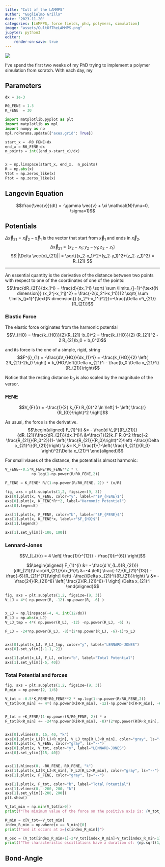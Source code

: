 ```yaml
---
title: "Cult of the LAMMPS"
author: "Guglielmo Grillo"
date: "2023-11-20"
categories: [LAMPPS, force fields, phd, polymers, simulation]
image: "assets/CultOfTheLAMMPS.png"
jupyter: python3
editor:
    render-on-save: true
---
```

![](./CultOfTheLAMMPS.png)

::: {.callout-note}
I've spend the first two weeks of my PhD trying to implement a polymer simulation from scratch. With each day, my 
:::

## Parameters
```python
dx = 1e-3

R0_FENE = 1.5
K_FENE  = 30
```

```python
import matplotlib.pyplot as plt
import matplotlib as mpl
import numpy as np
mpl.rcParams.update({"axes.grid": True})

start_x = -R0_FENE+dx
end_x = R0_FENE-dx
n_points = int((end_x-start_x)/dx)


x = np.linspace(start_x, end_x,  n_points)
R = np.abs(x)
Vtot = np.zeros_like(x)
Ftot = np.zeros_like(x)
```

## Langevin Equation
$$\frac{\vec{v}}{dt} = -\gamma \vec{v} + \xi \mathcal{N}(\mu=0, \sigma=1)$$


## Potentials
$\Delta \vec{x}_{21} = \vec{x}_2 - \vec{x}_1$ is the vector that start from $\vec{x}_1$ and ends in $\vec{x}_2$.
$$\Delta \vec{x}_{21} = (x_2-x_1; y_2-y_1; z_2-z_1)$$
$$||\Delta \vec{x}_{21}|| = \sqrt{(x_2-x_1)^2+(y_2-y_1)^2+(z_2-z_1)^2} = R_{21} $$

---

An essential quantity is the derivative of the distance between two points with respect to one of the coordinates of one of the points:
$$\frac{dR_{21}}{dx_1^i} = \frac{d}{dx_1^i} \sqrt{ \sum \limits_{j=1}^{\text{N dimension}} (x_2^j-x_1^j)^2} = \frac{-2(x_2^i-x_1^i)}{2 \sqrt{ \sum \limits_{j=1}^{\text{N dimension}} (x_2^i-x_1^i)^2}}=-\frac{\Delta x^i_{21}}{R_{21}}$$



### Elastic Force
The elastic force originates from the harmonic potential
$$V_{HO} = \frac{k_{HO}}{2}(R_{21}-b_0)^2 = \frac{k_{HO}}{2} (R_{21}^2 - 2 R_{21}b_0 + b_0^2)$$

and its force is the one of a simple, rigid, string:
$$F^{i}_{1} = -\frac{dV_{HO}}{dx_{1}^i} = -\frac{k_{HO}}{2} \left( 2R_{21}-2b_0 \right) = k_{HO}\left(\Delta x_{21}^i - \frac{b_0 \Delta x_{21}^i}{R_{21}}\right)$$

Notice that the resting distance $b_0$ is also scaled by the magnitude of the versor.

### FENE

$$V_{F}(r) = -\frac{1}{2} k_{F} R_{0}^2 \ln \left[ 1- \left( \frac{r}{R_{0}}\right)^2 \right]$$

As usual, the force is the derivative.
$$\begin{aligned}
F_{1}^{i} &= - \frac{d V_{F}(R_{21})}{dR_{21}}\frac{dR_{21}}{dx_1^i}\\
&=\frac{1}{2}k_F R_0^2 \frac{-2 \frac{R_{21}}{R_0^2}}{1- \left( \frac{R_{21}}{R_0}\right)^2}\left( -\frac{\Delta x_{21}^i}{R_{21}}\right) \\
&= K_F \frac{1}{1-\left( \frac{R_{21}}{R_0} \right)^2}\Delta x_{21}^i
\end{aligned}$$

For small vlaues of the distance, the potential is almost harmonic:

```python
V_FENE=-0.5*K_FENE*R0_FENE**2 * \
            np.log(1-np.power(R/R0_FENE,2))

F_FENE = K_FENE* R/(1-np.power(R/R0_FENE, 2)) * (x/R)

fig, axs = plt.subplots(1,2, figsize=(9, 3))
axs[0].plot(x, V_FENE, color="y", label=r"$V_{FENE}$")
axs[0].plot(x, K_FENE*R**2, label="Harmonic Potential")
axs[0].legend()

axs[1].plot(x, F_FENE, color="b", label=r"$F_{FENE}$")
axs[1].plot(x, K_FENE*x, label=r"$F_{HO}$")
axs[1].legend()

axs[1].set_ylim([-100, 100])
```


### Lennard-Jones

$$V_{LJ}(r) = 4 \left[ \frac{1}{r^{12}} - \frac{1}{r^{6}} \right]$$

$$\begin{aligned}
F_{1}^{i} &= - \frac{d V_{LJ}(R_{21})}{dR_{21}}\frac{dR_{21}}{dx_1^i}\\
&=-4 \left[ \frac{-12}{R_{21}^{13}} - \frac{-6}{R_{21}^{7}}\right] \left( -\frac{\Delta x_{21}^i}{R_{21}}\right) \\
&= -\frac{24}{R_{21}^8} \left[ \frac{2}{R_{21}^6}-1 \right] \Delta x_{21}^i
\end{aligned}$$

```python
fig, axs = plt.subplots(1,2, figsize=(9, 3))
V_LJ = 4*( np.power(R, -12)-np.power(R, -6) ) 


x_LJ = np.linspace(-4, 4, int(12/dx))
R_LJ = np.abs(x_LJ)
V_LJ_tmp = 4*( np.power(R_LJ, -12) -np.power(R_LJ, -6) ); 

F_LJ = -24*np.power(R_LJ, -8)*(2*np.power(R_LJ, -6)-1)*x_LJ


axs[0].plot(x_LJ, V_LJ_tmp, color="y", label="LENNARD-JONES")
axs[0].set_ylim([-1.1, 2])

axs[1].plot(x_LJ, F_LJ, color="b", label="Total Potential")
axs[1].set_ylim([-5, 40])
```








### Total Potential and forces
```python
fig, axs = plt.subplots(1,2, figsize=(9, 3))
R_min = np.power(2, 1/6)

V_tot = -0.5*K_FENE*R0_FENE**2 * np.log(1-np.power(R/R0_FENE,2))
V_tot[R<R_min] += 4*( np.power(R[R<R_min], -12)-np.power(R[R<R_min], -6) )


F_tot = +K_FENE/(1-np.power(R/R0_FENE, 2)) * x
F_tot[R<R_min] += -24*np.power(R[R<R_min], -8)*(2*np.power(R[R<R_min], -6)-1)*x[R<R_min]


axs[0].vlines(0, 15, 40, "k")
axs[0].plot(x_LJ[R_LJ<R_min], V_LJ_tmp[R_LJ<R_min], color="gray", ls="--")
axs[0].plot(x, V_FENE, color="gray", ls="--")
axs[0].plot(x, V_tot, color="y", label="LENNARD-JONES")
axs[0].set_ylim([15, 40])


axs[1].hlines(0, -R0_FENE, R0_FENE, "k")
axs[1].plot(x_LJ[R_LJ<R_min], F_LJ[R_LJ<R_min], color="gray", ls="--")
axs[1].plot(x, F_FENE, color="gray", ls="--")

axs[1].plot(x, F_tot, color="b", label="Total Potential")
axs[1].vlines(0, -200, 200, "k")
axs[1].set_ylim([-200, 200])
plt.show()
```

```python
V_tot_min = np.min(V_tot[x>0])
print(f"The minimum value of the force on the positive axis is: {V_tot_min}")

R_min = x[V_tot==V_tot_min]
index_R_min = np.where(x == R_min)[0]
print(f"and it occurs at x={x[index_R_min]}")

K_osc = (V_tot[index_R_min+1]-2*V_tot[index_R_min]+V_tot[index_R_min-1])/(dx**2)
print(f"The characteristic oscillations have a duration of: {np.sqrt(1/K_osc)}")
```


## Bond-Angle